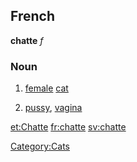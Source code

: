 ==French==
'''chatte''' ''f''
===Noun===
# [[female]] [[cat]]
# {{frslang}} [[pussy]], [[vagina]]

[[Category:Cats]]

[[et:Chatte]]
[[fr:chatte]]
[[sv:chatte]]